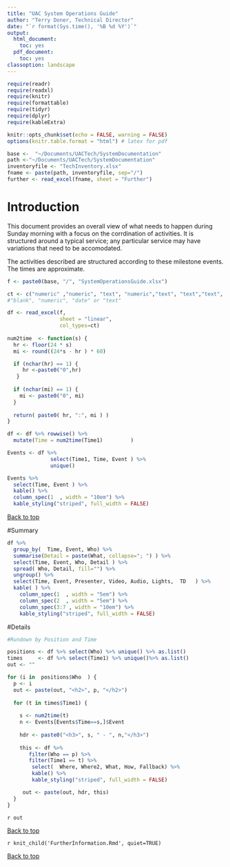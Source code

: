 ```yaml
---
title: "UAC System Operations Guide"
author: "Terry Doner, Technical Director"
date: "`r format(Sys.time(), '%B %d %Y')`"
output:
  html_document:
    toc: yes
  pdf_document:
    toc: yes
classoption: landscape
---
```


```r
require(readr)
require(readxl)
require(knitr)
require(formattable)
require(tidyr)
require(dplyr)
require(kableExtra)

knitr::opts_chunk$set(echo = FALSE, warning = FALSE)
options(knitr.table.format = "html") # latex for pdf 

base <-  "~/Documents/UACTech/SystemDocumentation"
path <-"~/Documents/UACTech/SystemDocumentation"
inventoryfile <- "TechInventory.xlsx"
fname <- paste(path, inventoryfile, sep="/")
further <- read_excel(fname, sheet = "Further")

```

# Introduction

This document provides an overall view of what needs to happen during Sunday morning with a focus on the corrdination of activities. It is structured around a typical service; any particular service may have variations that need to be accomodated. 

The activities described are structured according to these milestone events. The times are approximate.  

```r
 
f <- paste0(base, "/", "SystemOperationsGuide.xlsx")

ct <- c("numeric" ,"numeric", "text", "numeric","text", "text","text", "text", "text", "text"  )
#"blank", "numeric", "date" or "text"

df <- read_excel(f, 
                 sheet = "linear",
                 col_types=ct) 
 
num2time  <- function(s) {
  hr <- floor(24 * s)
  mi <- round((24*s - hr ) * 60)

  if (nchar(hr) == 1) {
     hr <-paste0("0",hr)
   }
  
  if (nchar(mi) == 1) {
    mi <- paste0("0", mi)
  }
  
  return( paste0( hr, ":", mi ) )
}

df <- df %>% rowwise() %>%
  mutate(Time = num2time(Time1)         )

Events <- df %>%
              select(Time1, Time, Event ) %>%
              unique()

Events %>% 
  select(Time, Event ) %>% 
  kable() %>%
  column_spec(1  , width = "10em") %>%
  kable_styling("striped", full_width = FALSE)
```

[Back to top](#top)

#Summary

```r
df %>%  
  group_by(  Time, Event, Who) %>%
  summarise(Detail = paste(What, collapse="; ") ) %>% 
  select(Time, Event, Who, Detail ) %>%  
  spread( Who, Detail, fill="") %>%
  ungroup() %>%
  select(Time, Event, Presenter, Video, Audio, Lights,  TD	 ) %>%
  kable( ) %>%
    column_spec(1  , width = "5em") %>%  
    column_spec(2  , width = "5em") %>% 
    column_spec(3:7 , width = "10em") %>%
    kable_styling("striped", full_width = FALSE)
```

#Details

```r
#Rundown by Position and Time

positions <- df %>% select(Who) %>% unique() %>% as.list()
times     <- df %>% select(Time1) %>% unique()%>% as.list()
out <- ""

for (i in  positions$Who  ) {
  p <- i 
  out <- paste(out, "<h2>", p, "</h2>")
  
  for (t in times$Time1) {
    
    s <- num2time(t)
    n <- Events[Events$Time==s,]$Event 
    
    hdr <- paste0("<h3>", s, " - ", n,"</h3>") 
      
    this <- df %>%
       filter(Who == p) %>%
       filter(Time1 == t) %>%
        select(  Where, Where2, What, How, Fallback) %>%
        kable() %>%
        kable_styling("striped", full_width = FALSE)

     out <- paste(out, hdr, this)
  }
}
```

`r out`

[Back to top](#top)

`r knit_child('FurtherInformation.Rmd', quiet=TRUE)`

[Back to top](#top)
